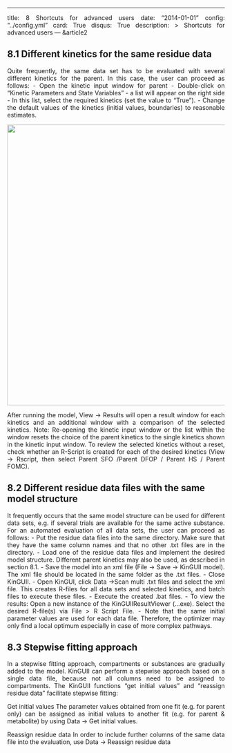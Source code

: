 ---
title: 8 Shortcuts for advanced users
date: "2014-01-01"
config: "../config.yml"
card: True
disqus: True
description: >
  Shortcuts for advanced users
--- &article2

## 8.1  Different kinetics for the same residue data
Quite frequently, the same data set has to be evaluated with several different kinetics for the parent. In this case, the user can proceed as follows:
-	Open the kinetic input window for parent
-	Double-click on "Kinetic Parameters and State Variables" - a list will appear on the right side
-	In this list, select the required kinetics (set the value to "True"). 
-	Change the default values of the kinetics (initial values, boundaries) to reasonable estimates. 

<img src="../../images/shortcuts.PNG" width="650px"/>


 
After running the model, View -> Results will open a result window for each kinetics and an additional window with a comparison of the selected kinetics.
Note: Re-opening the kinetic input window or the list within the window resets the choice of the parent kinetics to the single kinetics shown in the kinetic input window. To review the selected kinetics without a reset, check whether an R-Script is created for each of the desired kinetics (View -> Rscript, then select Parent SFO /Parent DFOP / Parent HS / Parent FOMC). 

## 8.2	 Different residue data files with the same model structure

It frequently occurs that the same model structure can be used for different data sets, e.g. if several trials are available for the same active substance. For an automated evaluation of all data sets, the user can proceed as follows:
-	Put the residue data files into the same directory. Make sure that they have the same column names and that no other .txt files are in the directory. 
-	Load one of the residue data files and implement the desired model structure. Different parent kinetics may also be used, as described in section 8.1.
-	Save the model into an xml file (File -> Save -> KinGUII model). The xml file should be located in the same folder as the .txt files.
-	Close KinGUII.
-	Open KinGUI, click Data ->Scan multi .txt files and select the xml file. This creates R-files for all data sets and selected kinetics, and batch files to execute these files.
-	Execute the created .bat files.
-	To view the results: Open a new instance of the KinGUIIResultViewer (..\KinGUIIv2.1\GUI\KINGUIIResultViewer.exe). Select the desired R-file(s) via File  > R Script File. 
-	Note that the same initial parameter values are used for each data file. Therefore, the optimizer may only find a local optimum especially in case of more complex pathways. 

## 8.3	Stepwise fitting approach
In a stepwise fitting approach, compartments or substances are gradually added to the model. KinGUII can perform a stepwise approach based on a single data file, because not all columns need to be assigned to compartments.
The KinGUII functions "get initial values" and "reassign residue data" facilitate stepwise fitting:

Get initial values
The parameter values obtained from one fit (e.g. for parent only) can be assigned as initial values to another fit (e.g. for parent & metabolite) by using Data -> Get initial values.

Reassign residue data
In order to include further columns of the same data file into the evaluation, use
Data -> Reassign residue data


<style>
 p {text-align: justify;}
</style>

